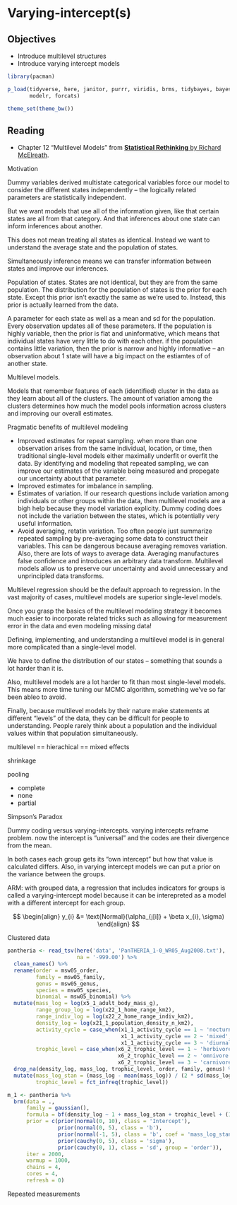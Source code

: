 # Varying-intercept(s)


## Objectives

- Introduce multilevel structures
- Introduce varying intercept models


```r

library(pacman)

p_load(tidyverse, here, janitor, purrr, viridis, brms, tidybayes, bayesplot,
       modelr, forcats)

theme_set(theme_bw())

```

## Reading

- Chapter 12 "Multilevel Models" from [**Statistical Rethinking** by Richard McElreath](https://xcelab.net/rm/statistical-rethinking/).





Motivation

Dummy variables derived multistate categorical variables force our model to consider the different states independently -- the logically related parameters are statistically independent.

But we want models that use all of the information given, like that certain states are all from that category. And that inferences about one state can inform inferences about another.

This does not mean treating all states as identical. Instead we want to understand the average state and the population of states.

Simultaneously inference means we can transfer information between states and improve our inferences.



Population of states. States are not identical, but they are from the same population. The distribution for the population of states is the prior for each state. Except this prior isn't exactly the same as we're used to. Instead, this prior is actually learned from the data.

A parameter for each state as well as a mean and sd for the population. Every observation updates all of these parameters. If the population is highly variable, then the prior is flat and uninformative, which means that individual states have very little to do with each other. if the population contains little variation, then the prior is narrow and highly informative -- an observation about 1 state will have a big impact on the estiamtes of of another state.


Multilevel models.

Models that remember features of each (identified) cluster in the data as they learn about all of the clusters. The amount of variation among the clusters determines how much the model pools information across clusters and improving our overall estimates.


Pragmatic benefits of multilevel modeling

- Improved estimates for repeat sampling. when more than one observation arises from the same individual, location, or time, then traditional single-level models either maximally underfit or overfit the data.  By identifying and modeling that repeated sampling, we can improve our estimates of the variable being measured and propegate our uncertainty about that parameter. 
- Improved estimates for imbalance in sampling.
- Estimates of variation. If our research questions include variation among individuals or other groups within the data, then multilevel models are a bigh help because they model variation explicity. Dummy coding does not include the variation between the states, which is potentially very useful information. 
- Avoid averaging, retatin variation. Too often people just summarize repeated sampling by pre-averaging some data to construct their variables. This can be dangerous because averaging removes variation. Also, there are lots of ways to average data. Averaging manufactures false confidence and introduces an arbitrary data transform. Multilevel models allow us to preserve our uncertainty and avoid unnecessary and unprincipled data transforms.



Multilevel regression should be the default approach to regression. In the vast majority of cases, multilevel models are superior single-level models. 

Once you grasp the basics of the multilevel modeling strategy it becomes much easier to incorporate related tricks such as allowing for measurement error in the data and even modeling missing data!

Defining, implementing, and understanding a multilevel model is in general more complicated than a single-level model.

We have to define the distribution of our states -- something that sounds a lot harder than it is. 

Also, multilevel models are a lot harder to fit than most single-level models. This means more time tuning our MCMC algorithm, something we've so far been ableo to avoid.

Finally, because multilevel models by their nature make statements at different "levels" of the data, they can be difficult for people to understanding. People rarely think about a population and the individual values within that population simultaneously.




multilevel == hierachical == mixed effects


shrinkage


pooling

- complete
- none
- partial






Simpson's Paradox



Dummy coding versus varying-intercepts. varying intercepts reframe problem. now the intercept is "universal" and the codes are their divergence from the mean.

In both cases each group gets its "own intercept" but how that value is calculated differs. Also, in varying intercept models we can put a prior on the variance between the groups.



ARM: with grouped data, a regression that includes indicators for groups is called a varying-intercept model because it can be interepreted as a model with a different intercept for each group.

$$
\begin{align}
y_{i} &= \text{Normal}(\alpha_{j[i]} + \beta x_{i}, \sigma)
\end{align}
$$




Clustered data

```r

pantheria <- read_tsv(here('data', 'PanTHERIA_1-0_WR05_Aug2008.txt'), 
                      na = '-999.00') %>%
  clean_names() %>% 
  rename(order = msw05_order,
         family = msw05_family,
         genus = msw05_genus,
         species = msw05_species,
         binomial = msw05_binomial) %>%
  mutate(mass_log = log(x5_1_adult_body_mass_g),
         range_group_log = log(x22_1_home_range_km2),
         range_indiv_log = log(x22_2_home_range_indiv_km2),
         density_log = log(x21_1_population_density_n_km2),
         activity_cycle = case_when(x1_1_activity_cycle == 1 ~ 'nocturnal',
                                    x1_1_activity_cycle == 2 ~ 'mixed',
                                    x1_1_activity_cycle == 3 ~ 'diurnal'),
         trophic_level = case_when(x6_2_trophic_level == 1 ~ 'herbivore',
                                   x6_2_trophic_level == 2 ~ 'omnivore',
                                   x6_2_trophic_level == 3 ~ 'carnivore')) %>%
  drop_na(density_log, mass_log, trophic_level, order, family, genus) %>%
  mutate(mass_log_stan = (mass_log - mean(mass_log)) / (2 * sd(mass_log)),
         trophic_level = fct_infreq(trophic_level))

```


```r

m_1 <- pantheria %>%
  brm(data = .,
      family = gaussian(),
      formula = bf(density_log ~ 1 + mass_log_stan + trophic_level + (1 | order)),
      prior = c(prior(normal(0, 10), class = 'Intercept'),
                prior(normal(0, 5), class = 'b'),
                prior(normal(-1, 5), class = 'b', coef = 'mass_log_stan'),
                prior(cauchy(0, 5), class = 'sigma'),
                prior(cauchy(0, 1), class = 'sd', group = 'order')),
      iter = 2000,
      warmup = 1000,
      chains = 4,
      cores = 4,
      refresh = 0)

```



Repeated measurements





